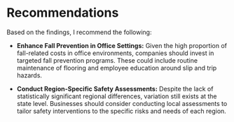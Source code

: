 # Recommendations

Based on the findings, I recommend the following:

-   **Enhance Fall Prevention in Office Settings:** Given the high proportion of fall-related costs in office environments, companies should invest in targeted fall prevention programs. These could include routine maintenance of flooring and employee education around slip and trip hazards.

-   **Conduct Region-Specific Safety Assessments:** Despite the lack of statistically significant regional differences, variation still exists at the state level. Businesses should consider conducting local assessments to tailor safety interventions to the specific risks and needs of each region.
